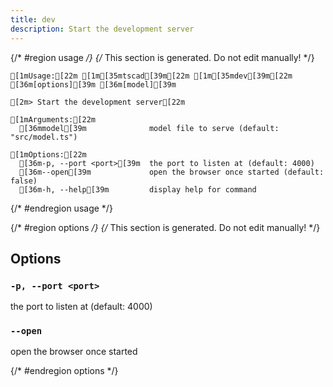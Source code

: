 ```yaml
---
title: dev
description: Start the development server
---
```


{/* #region usage */}
{/* This section is generated. Do not edit manually! */}

```ansi title="Terminal"
[1mUsage:[22m [1m[35mtscad[39m[22m [1m[35mdev[39m[22m [36m[options][39m [36m[model][39m

[2m> Start the development server[22m

[1mArguments:[22m
  [36mmodel[39m              model file to serve (default: "src/model.ts")

[1mOptions:[22m
  [36m-p, --port <port>[39m  the port to listen at (default: 4000)
  [36m--open[39m             open the browser once started (default: false)
  [36m-h, --help[39m         display help for command

```

{/* #endregion usage */}

{/* #region options */}
{/* This section is generated. Do not edit manually! */}

## Options

### `-p, --port <port>`

the port to listen at (default: 4000)

### `--open`

open the browser once started

{/* #endregion options */}
